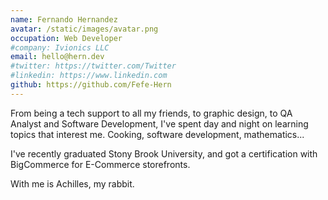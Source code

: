 ```yaml
---
name: Fernando Hernandez
avatar: /static/images/avatar.png
occupation: Web Developer
#company: Ivionics LLC
email: hello@hern.dev
#twitter: https://twitter.com/Twitter
#linkedin: https://www.linkedin.com
github: https://github.com/Fefe-Hern
---
```


From being a tech support to all my friends, to graphic design, to QA Analyst and Software Development,
I've spent day and night on learning topics that interest me. Cooking, software development, mathematics...

I've recently graduated Stony Brook University, and got a certification with BigCommerce for E-Commerce storefronts.

With me is Achilles, my rabbit.
